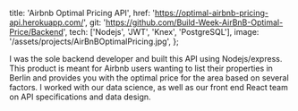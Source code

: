   title: 'Airbnb Optimal Pricing API',
  href: 'https://optimal-airbnb-pricing-api.herokuapp.com/',
  git: 'https://github.com/Build-Week-AirBnB-Optimal-Price/Backend',
  tech: ['Nodejs', 'JWT', 'Knex', 'PostgreSQL'],
  image: '/assets/projects/AirBnBOptimalPricing.jpg',
};

I was the sole backend developer and built this API using Nodejs/express. This product is meant for Airbnb users wanting to list their properties in Berlin and provides you with the optimal price for the area based on several factors. I worked with our data science, as well as our front end React team on API specifications and data design. 
